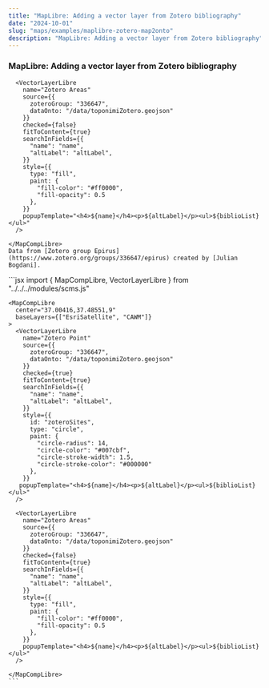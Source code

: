 ```yaml
---
title: "MapLibre: Adding a vector layer from Zotero bibliography"
date: "2024-10-01"
slug: "maps/examples/maplibre-zotero-map2onto"
description: "MapLibre: Adding a vector layer from Zotero bibliography"
---
```



### MapLibre: Adding a vector layer from Zotero bibliography

<div className="row mt-3 mb-5 border-top border-bottom py-3">
  <div className="col-6">
    <MapCompLibre 
      baseLayers={["EsriSatellite", "CAWM"]}
    >
      <VectorLayerLibre
        name="Zotero Point"
        source={{
          zoteroGroup: "336647",
          dataOnto: "/data/toponimiZotero.geojson"
        }}
        checked={true}
        fitToContent={true}
        searchInFields={{
          "name": "name",
          "altLabel": "altLabel",
        }}
        style={{
          type: "circle",
          paint: {
            "circle-radius": 3,
            "circle-color": "#ff0000",
            "circle-stroke-width": 1.5,
            "circle-stroke-color": "#000000"
          },
        }}
        popupTemplate="<h4>${name}</h4><p>${altLabel}</p><ul>${biblioList}</ul>"
      />

      <VectorLayerLibre
        name="Zotero Areas"
        source={{
          zoteroGroup: "336647",
          dataOnto: "/data/toponimiZotero.geojson"
        }}
        checked={false}
        fitToContent={true}
        searchInFields={{
          "name": "name",
          "altLabel": "altLabel",
        }}
        style={{
          type: "fill",
          paint: {
            "fill-color": "#ff0000",
            "fill-opacity": 0.5
          },
        }}
        popupTemplate="<h4>${name}</h4><p>${altLabel}</p><ul>${biblioList}</ul>"
      />

    </MapCompLibre>
    Data from [Zotero group Epirus] (https://www.zotero.org/groups/336647/epirus) created by [Julian Bogdani].

  </div>
  <div className="col-6">
    ```jsx
    import {
      MapCompLibre,
      VectorLayerLibre
    } from "../../../modules/scms.js"

    <MapCompLibre
      center="37.00416,37.48551,9"
      baseLayers={["EsriSatellite", "CAWM"]}
    >
      <VectorLayerLibre
        name="Zotero Point"
        source={{
          zoteroGroup: "336647",
          dataOnto: "/data/toponimiZotero.geojson"
        }}
        checked={true}
        fitToContent={true}
        searchInFields={{
          "name": "name",
          "altLabel": "altLabel",
        }}
        style={{
          id: "zoteroSites",
          type: "circle",
          paint: {
            "circle-radius": 14,
            "circle-color": "#007cbf",
            "circle-stroke-width": 1.5,
            "circle-stroke-color": "#000000"
          },
        }}
       popupTemplate="<h4>${name}</h4><p>${altLabel}</p><ul>${biblioList}</ul>"
      />

      <VectorLayerLibre
        name="Zotero Areas"
        source={{
          zoteroGroup: "336647",
          dataOnto: "/data/toponimiZotero.geojson"
        }}
        checked={false}
        fitToContent={true}
        searchInFields={{
          "name": "name",
          "altLabel": "altLabel",
        }}
        style={{
          type: "fill",
          paint: {
            "fill-color": "#ff0000",
            "fill-opacity": 0.5
          },
        }}
        popupTemplate="<h4>${name}</h4><p>${altLabel}</p><ul>${biblioList}</ul>"
      />

    </MapCompLibre>
    ```

  </div>
</div>
